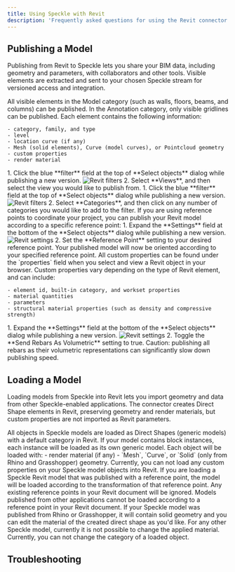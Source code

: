 ```yaml
---
title: Using Speckle with Revit
description: 'Frequently asked questions for using the Revit connector'
---
```


## Publishing a Model

Publishing from Revit to Speckle lets you share your BIM data, including geometry and parameters, with collaborators and other tools. Visible elements are extracted and sent to your chosen Speckle stream for versioned access and integration.

<AccordionGroup>

  <Accordion title="What types of Revit elements can I publish to Speckle?">
  All visible elements in the Model category (such as walls, floors, beams, and columns) can be published. In the Annotation category, only visible gridlines can be published. Each element contains the following information:

    - category, family, and type
    - level
    - location curve (if any)
    - Mesh (solid elements), Curve (model curves), or Pointcloud geometry
    - custom properties
    - render material

  </Accordion>

<Accordion title="How do I publish models from Revit views?">
1. Click the blue **filter** field at the top of **Select objects** dialog while publishing a new version.
<Frame>
    <img src="/images/connectors/revit_filters.jpg" alt="Revit filters" />
</Frame>
2. Select **Views**, and then select the view you would like to publish from.
</Accordion>

<Accordion title="How do I publish models by Revit category?">
1. Click the blue **filter** field at the top of **Select objects** dialog while publishing a new version.
<Frame>
    <img src="/images/connectors/revit_filters.jpg" alt="Revit filters" />
</Frame>
2. Select **Categories**, and then click on any number of categories you would like to add to the filter.
</Accordion>

<Accordion title="How do I make sure my Revit model is aligned with my other Speckle models?">
If you are using reference points to coordinate your project, you can publish your Revit model according to a specific reference point:
1. Expand the **Settings** field at the bottom of the **Select objects** dialog while publishing a new version.
<Frame>
    <img src="/images/connectors/revit_settings.jpg" alt="Revit settings" />
</Frame>
2. Set the **Reference Point** setting to your desired reference point.
Your published model will now be oriented according to your specified reference point.
</Accordion>

<Accordion title="How do I see the custom properties on my published Revit elements, like parameters or material quantities?">
All custom properties can be found under the `properties` field when you select and view a Revit object in your browser.
Custom properties vary depending on the type of Revit element, and can include:

    - element id, built-in category, and workset properties
    - material quantities
    - parameters
    - structural material properties (such as density and compressive strength)

</Accordion>

<Accordion title="How do I publish my rebar as solid objects instead of curves?">
1. Expand the **Settings** field at the bottom of the **Select objects** dialog while publishing a new version.
<Frame>
    <img src="/images/connectors/revit_settings.jpg" alt="Revit settings" />
</Frame>
2. Toggle the **Send Rebars As Volumetric** setting to true.
Caution: publishing all rebars as their volumetric representations can significantly slow down publishing speed. 
</Accordion>

</AccordionGroup>

## Loading a Model

Loading models from Speckle into Revit lets you import geometry and data from other Speckle-enabled applications. The connector creates Direct Shape elements in Revit, preserving geometry and render materials, but custom properties are not imported as Revit parameters.

<AccordionGroup>
  
  <Accordion title="How are Speckle models loaded in Revit?">
  All objects in Speckle models are loaded as Direct Shapes (generic models) with a default category in Revit. If your model contains block instances, each instance will be loaded as its own generic model. Each object will be loaded with:
  - render material (if any)
  - `Mesh`, `Curve`, or `Solid` (only from Rhino and Grasshopper) geometry.
  </Accordion>

<Accordion title="Can I load custom properties in Revit, like parameters?">
  Currently, you can not load any custom properties on your Speckle model objects into Revit.
</Accordion>

<Accordion title="How do I load a Speckle Model according to a specific reference point in Revit?">
  If you are loading a Speckle Revit model that was published with a reference point, the model will be loaded according to the transformation of that reference point. 
  Any existing reference points in your Revit document will be ignored. 
  Models published from other applications cannot be loaded according to a reference point in your Revit document.
</Accordion>

<Accordion title="How do I change the material of a Speckle model object I loaded in Revit?">
  If your Speckle model was published from Rhino or Grasshopper, it will contain
  solid geometry and you can edit the material of the created direct shape as
  you'd like. For any other Speckle model, currently it is not possible to
  change the applied material.
</Accordion>

  <Accordion title="How do I change the category of a Speckle model object I loaded in Revit?">
  Currently, you can not change the category of a loaded object.
  </Accordion>
  
</AccordionGroup>

## Troubleshooting


<ConnectorTroubleshooting app="Revit" />



<LearnMore />
